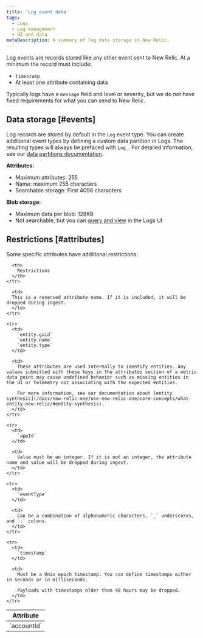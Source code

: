 ```yaml
---
title: 'Log event data'
tags:
  - Logs
  - Log management
  - UI and data
metaDescription: A summary of log data storage in New Relic.
---
```


Log events are records stored like any other event sent to New Relic. At a minimum the record must include:

* `timestamp`
* At least one attribute containing data

Typically logs have a `message` field and level or severity, but we do not have fixed requirements for what you can send to New Relic.

## Data storage [#events]

Log records are stored by default in the `Log` event type. You can create additional event types by defining a custom data partition in Logs. The resulting types will always be prefaced with `Log_`. For detailed information, see our [data partitions documentation](/docs/logs/log-management/ui-data/data-partitions/).

**Attributes:**

* Maximum attributes: 255
* Name: maximum 255 characters
* Searchable storage: First 4096 characters

**Blob storage:**

* Maximum data per blob: 128KB
* Not searchable, but you can [query and view](/docs/logs/log-management/ui-data/long-logs-blobs.mdx) in the Logs UI

## Restrictions [#attributes]

Some specific attributes have additional restrictions:

<table>
  <thead>
    <tr>
      <th style={{ width: "150px" }}>
        Attribute
      </th>

      <th>
        Restrictions
      </th>
    </tr>
  </thead>

  <tbody>
    <tr>
      <td>
        `accountId`
      </td>

      <td>
      This is a reserved attribute name. If it is included, it will be dropped during ingest.
      </td>
    </tr>

    <tr>
      <td>
        `entity.guid`
        `entity.name`
        `entity.type`
      </td>

      <td>
        These attributes are used internally to identify entities. Any values submitted with these keys in the attributes section of a metric data point may cause undefined behavior such as missing entities in the UI or telemetry not associating with the expected entities.
        
        For more information, see our documentation about [entity synthesis](/docs/new-relic-one/use-new-relic-one/core-concepts/what-entity-new-relic/#entity-synthesis).
      </td>
    </tr>

    <tr>
      <td>
        `appId`
      </td>

      <td>
        Value must be an integer. If it is not an integer, the attribute name and value will be dropped during ingest.
      </td>
    </tr>

    <tr>
      <td>
        `eventType`
      </td>

      <td>
        Can be a combination of alphanumeric characters, `_` underscores, and `:` colons.
      </td>
    </tr>

    <tr>
      <td>
        `timestamp`
      </td>

      <td>
        Must be a Unix epoch timestamp. You can define timestamps either in seconds or in milliseconds.
        
        Payloads with timestamps older than 48 hours may be dropped.
      </td>
    </tr>
  </tbody>
</table>
